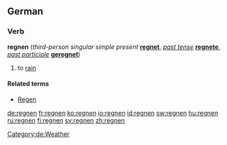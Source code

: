 ==German==

===Verb===
'''regnen''' (''third-person singular simple present'' '''[[regnet]]''', ''[[past tense]]'' '''[[regnete]]''', ''[[past participle]]'' '''[[geregnet]]''')

# to [[rain]]

====Related terms====
*[[Regen]] {{m}}

[[Category:de:Weather]]

[[de:regnen]]
[[fr:regnen]]
[[ko:regnen]]
[[io:regnen]]
[[id:regnen]]
[[sw:regnen]]
[[hu:regnen]]
[[ru:regnen]]
[[fi:regnen]]
[[sv:regnen]]
[[zh:regnen]]